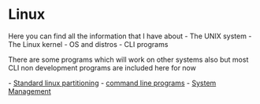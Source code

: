 =Linux=

Here you can find all the information that I have about
- The UNIX system
- The Linux kernel
- OS and distros
- CLI programs

There are some programs which will work on other systems also but most CLI non development programs are included here for now

- [[Partition|Standard linux partitioning]]
- [[CLI|command line programs]]
- [[Troubleshooting|System Management]]
